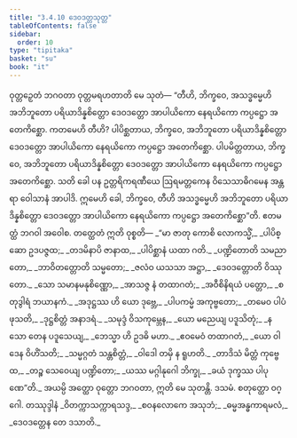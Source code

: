 ```yaml
---
title: "3.4.10 ဒေဝဒတ္တသုတ္တ"
tableOfContents: false
sidebar:
  order: 10
type: "tipitaka"
basket: "su"
book: "it"
---
```



<DynamicBreadcrumb />

<Division number="89" book="it" e="ch" v="18" p="253">

<Paragraph number="622" book="it">
ဝုတ္တဉှေတံ ဘဂဝတာ ဝုတ္တမရဟတာတိ မေ သုတံ—
</Paragraph>

<Paragraph number="623" book="it">
“တီဟိ, ဘိက္ခဝေ, အသဒ္ဓမ္မေဟိ အဘိဘူတော ပရိယာဒိန္နစိတ္တော ဒေဝဒတ္တော အာပါယိကော နေရယိကော ကပ္ပဋ္ဌော အတေကိစ္ဆော. ကတမေဟိ တီဟိ? ပါပိစ္ဆတာယ, ဘိက္ခဝေ, အဘိဘူတော ပရိယာဒိန္နစိတ္တော ဒေဝဒတ္တော အာပါယိကော နေရယိကော ကပ္ပဋ္ဌော အတေကိစ္ဆော. ပါပမိတ္တတာယ, ဘိက္ခဝေ, အဘိဘူတော ပရိယာဒိန္နစိတ္တော ဒေဝဒတ္တော အာပါယိကော နေရယိကော ကပ္ပဋ္ဌော အတေကိစ္ဆော. သတိ ခေါ ပန ဥတ္တရိကရဏီယေ ဩရမတ္တကေန ဝိသေသာဓိဂမေန အန္တရာ ဝေါသာနံ အာပါဒိ. ဣမေဟိ ခေါ, ဘိက္ခဝေ, တီဟိ အသဒ္ဓမ္မေဟိ အဘိဘူတော ပရိယာဒိန္နစိတ္တော ဒေဝဒတ္တော အာပါယိကော နေရယိကော ကပ္ပဋ္ဌော အတေကိစ္ဆော”တိ. ဧတမတ္ထံ ဘဂဝါ အဝေါစ. တတ္ထေတံ ဣတိ ဝုစ္စတိ—
</Paragraph>

<Paragraph number="624" type="verses" book="it">
_“မာ ဇာတု ကောစိ လောကသ္မိံ,_  
_ပါပိစ္ဆော ဥဒပဇ္ဇထ;_  
_တဒမိနာပိ ဇာနာထ,_  
_ပါပိစ္ဆာနံ ယထာ ဂတိ._  

</Paragraph>

<Paragraph number="625" type="verses" book="it">
_ပဏ္ဍိတောတိ သမညာတော,_  
_ဘာဝိတတ္တောတိ သမ္မတော;_  
_ဇလံဝ ယသသာ အဋ္ဌာ,_  
_ဒေဝဒတ္တောတိ ဝိဿုတော._  

</Paragraph>

<Paragraph number="626" type="verses" book="it">
_သော သမာနမနုစိဏ္ဏော,_  
_အာသဇ္ဇ နံ တထာဂတံ;_  
_အဝီစိနိရယံ ပတ္တော,_  
_စတုဒွါရံ ဘယာနကံ._  

</Paragraph>

<Paragraph number="627" type="verses" book="it">
_အဒုဋ္ဌဿ ဟိ ယော ဒုဗ္ဘေ,_  
_ပါပကမ္မံ အကုဗ္ဗတော;_  
_တမေဝ ပါပံ ဖုသတိ,_  
_ဒုဋ္ဌစိတ္တံ အနာဒရံ._  

</Paragraph>

<Paragraph number="628" type="verses" book="it">
_သမုဒ္ဒံ ဝိသကုမ္ဘေန,_  
_ယော မညေယျ ပဒူသိတုံ;_  
_န သော တေန ပဒူသေယျ,_  
_ဘေသ္မာ ဟိ ဥဒဓိ မဟာ._  

</Paragraph>

<Paragraph number="629" type="verses" book="it">
_ဧဝမေဝံ တထာဂတံ,_  
_ယော ဝါဒေန ဝိဟိံသတိ;_  
_သမ္မဂ္ဂတံ သန္တစိတ္တံ,_  
_ဝါဒေါ တမှိ န ရူဟတိ._  

</Paragraph>

<Paragraph number="630" type="verses" book="it">
_တာဒိသံ မိတ္တံ ကုဗ္ဗေထ,_  
_တဉ္စ သေဝေယျ ပဏ္ဍိတော;_  
_ယဿ မဂ္ဂါနုဂေါ ဘိက္ခု,_  
_ခယံ ဒုက္ခဿ ပါပုဏေ”တိ._  

</Paragraph>

<Paragraph number="631" book="it">
အယမ္ပိ အတ္ထော ဝုတ္တော ဘဂဝတာ, ဣတိ မေ သုတန္တိ.

</Paragraph>
</Division>

<Paragraph number="632" type="center" book="it">
ဒသမံ.



</Paragraph>

<Paragraph number="633" type="center" book="it">
စတုတ္ထော ဝဂ္ဂေါ.



</Paragraph>

<Paragraph number="634" type="center" book="it">
တဿုဒ္ဒါနံ


</Paragraph>

<Paragraph number="635" type="verses" book="it">
_ဝိတက္ကာသက္ကာရသဒ္ဒ,_  
_စဝနလောကေ အသုဘံ;_  
_ဓမ္မအန္ဓကာရမလံ,_  
_ဒေဝဒတ္တေန တေ ဒသာတိ._
</Paragraph>